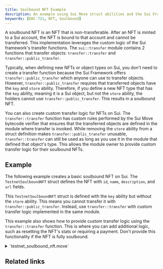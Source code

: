 ```yaml
---
title: Soulbound NFT Example
description: An example using Sui Move struct abilities and the Sui Framework's `transfer` module to make a NFT soulbound (non-transferable).
keywords: [ERC-721, NFT, Soulbound]
---
```


A soulbound NFT is an NFT that is non-transferable. After an NFT is minted to a Sui account, the NFT is bound to that account and cannot be transferred. This implementation leverages the custom logic of the Sui framework's transfer functions. The <UnsafeLink href="/references/framework/sui-framework/sui_sui/transfer">`sui::transfer` module</UnsafeLink> contains 2 functions that transfer objects: <UnsafeLink href="/references/framework/sui-framework/sui_sui/transfer#function-transfer">`transfer::transfer`</UnsafeLink> and <UnsafeLink href="/references/framework/sui-framework/sui_sui/transfer#function-public_transfer">`transfer::public_transfer`</UnsafeLink>.

Typically, when defining new NFTs or object types on Sui, you don't need to create a transfer function because the Sui Framework offers `transfer::public_transfer` which anyone can use to transfer objects. However, `transfer::public_transfer` requires that transferred objects have the `key` and `store` ability. Therefore, if you define a new NFT type that has the `key` ability, meaning it is a Sui object, but not the `store` ability, the holders cannot use `transfer::public_transfer`. This results in a soulbound NFT.

You can also create custom transfer logic for NFTs on Sui. The `transfer::transfer` function has custom rules performed by the Sui Move bytecode verifier that ensures that the transferred objects are defined in the module where transfer is invoked. While removing the `store` ability from a struct definition makes `transfer::public_transfer` unusable, `transfer::transfer` can still be used as long as you use it in the module that defined that object's type. This allows the module owner to provide custom transfer logic for their soulbound NFTs. 

## Example

The following example creates a basic soulbound NFT on Sui. The `TestnetSoulboundNFT` struct defines the NFT with `id`, `name`, `description`, and `url` fields. 

<ImportContent source="examples/move/nft-soulbound/sources/testnet_soulbound_nft.move" mode="code" struct="TestnetSoulboundNFT" noComments />

This `TestnetSoulboundNFT` struct is defined with the `key` ability but without the `store` ability. This means you cannot transfer it with `transfer::public_transfer`. Instead, use `transfer::transfer` with custom transfer logic implemented in the same module. 

This example also shows how to provide custom transfer logic using the `transfer::transfer` function. This is where you can add additional logic, such as resetting the NFT's stats or requiring a payment. Don't provide this functionality if the NFT is fully soulbound. 

<ImportContent source="examples/move/nft-soulbound/sources/testnet_soulbound_nft.move" mode="code" fun="transfer" />

<details>
<summary>
`testnet_soulbound_nft.move` 
</summary>

<ImportContent source="examples/move/nft-soulbound/sources/testnet_soulbound_nft.move" mode="code" />

</details>

## Related links

<RelatedLink href="https://github.com/MystenLabs/sui/tree/main/examples/move/nft-soulbound" label="Soulbound NFT example source code" desc="The source code that this document references." />
<RelatedLink to="/guides/developer/nft/nft-rental.mdx" />
<RelatedLink to="/guides/developer/nft/asset-tokenization.mdx" />
